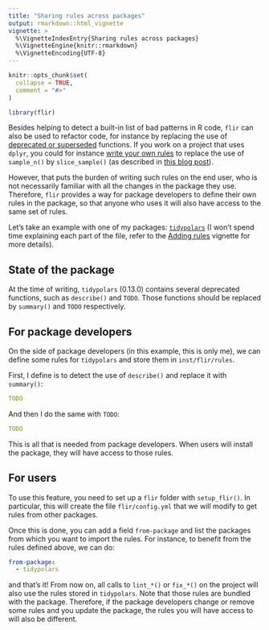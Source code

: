 ```yaml
---
title: "Sharing rules across packages"
output: rmarkdown::html_vignette
vignette: >
  %\VignetteIndexEntry{Sharing rules across packages}
  %\VignetteEngine{knitr::rmarkdown}
  %\VignetteEncoding{UTF-8}
---
```


```r
knitr::opts_chunk$set(
  collapse = TRUE,
  comment = "#>"
)
```

```r
library(flir)
```

Besides helping to detect a built-in list of bad patterns in R code, `flir` can also be used to refactor code, for instance by replacing the use of [deprecated or superseded](https://lifecycle.r-lib.org/articles/stages.html) functions.
If you work on a project that uses `dplyr`, you could for instance [write your own rules]() to replace the use of `sample_n()` by `slice_sample()` (as described in [this blog post]()).

However, that puts the burden of writing such rules on the end user, who is not necessarily familiar with all the changes in the package they use. Therefore, `flir` provides a way for package developers to define their own rules in the package, so that anyone who uses it will also have access to the same set of rules.

Let's take an example with one of my packages: [`tidypolars`]() (I won't spend time explaining each part of the file, refer to the [Adding rules]() vignette for more details).

## State of the package

At the time of writing, `tidypolars` (0.13.0) contains several deprecated functions, such as `describe()` and `TODO`. Those functions should be replaced by `summary()` and `TODO` respectively.

## For package developers

On the side of package developers (in this example, this is only me), we can define some rules for `tidypolars` and store them in `inst/flir/rules`.

First, I define is to detect the use of `describe()` and replace it with `summary()`:

```yaml
TODO
```

And then I do the same with `TODO`:

```yaml
TODO
```

This is all that is needed from package developers. When users will install the package, they will have access to those rules.

## For users

To use this feature, you need to set up a `flir` folder with `setup_flir()`. In particular, this will create the file `flir/config.yml` that we will modify to get rules from other packages.

Once this is done, you can add a field `from-package` and list the packages from which you want to import the rules. For instance, to benefit from the rules defined above, we can do:

```yaml
from-package:
  - tidypolars
```

and that's it! From now on, all calls to `lint_*()` or `fix_*()` on the project will also use the rules stored in `tidypolars`.
Note that those rules are bundled with the package.
Therefore, if the package developers change or remove some rules and you update the package, the rules you will have access to will also be different.
